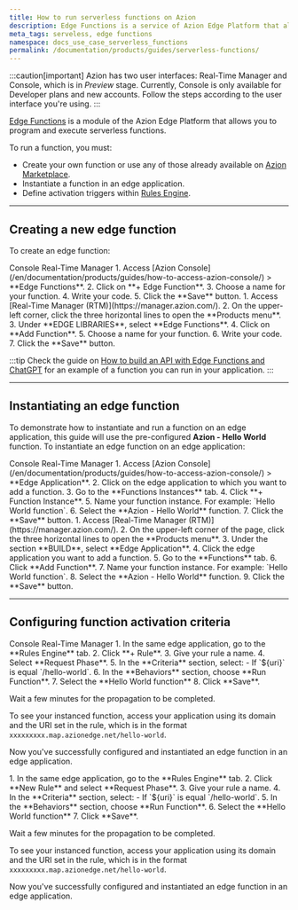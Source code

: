 ```yaml
---
title: How to run serverless functions on Azion
description: Edge Functions is a service of Azion Edge Platform that allows you to program and execute serverless functions, without the need to provision or manage servers.
meta_tags: serveless, edge functions
namespace: docs_use_case_serverless_functions
permalink: /documentation/products/guides/serverless-functions/
---
```


:::caution[important]
Azion has two user interfaces: Real-Time Manager and Console, which is in *Preview* stage. Currently, Console is only available for Developer plans and new accounts. Follow the steps according to the user interface you're using.
:::

[Edge Functions](/en/documentation/products/build/edge-application/edge-functions/) is a module of the Azion Edge Platform that allows you to program and execute serverless functions.

<LinkButton link="/en/documentation/products/build/edge-application/edge-functions-instances/" label="Go to Edge Functions for Edge Application reference" outlined />

To run a function, you must:

- Create your own function or use any of those already available on [Azion Marketplace](https://marketplace.azion.com/). 
- Instantiate a function in an edge application.
- Define activation triggers within [Rules Engine](/en/documentation/products/build/edge-application/rules-engine/).

---

## Creating a new edge function

To create an edge function:

<Tabs client:visible>
    <Fragment slot="tab.console">Console</Fragment>
    <Fragment slot="tab.rtm">Real-Time Manager</Fragment>

<Fragment slot="panel.console">
1. Access [Azion Console](/en/documentation/products/guides/how-to-access-azion-console/) > **Edge Functions**.
2. Click on **+ Edge Function**.
3. Choose a name for your function.
4. Write your code.
5. Click the **Save** button.
</Fragment>

<Fragment slot="panel.rtm">
1. Access [Real-Time Manager (RTM)](https://manager.azion.com/).
2. On the upper-left corner, click the three horizontal lines to open the **Products menu**.
3. Under **EDGE LIBRARIES**, select **Edge Functions**.
4. Click on **Add Function**.
5. Choose a name for your function.
6. Write your code.
7. Click the **Save** button.
</Fragment>

</Tabs>

:::tip
Check the guide on [How to build an API with Edge Functions and ChatGPT](/en/documentation/products/guides/edge-functions/api-builder/) for an example of a function you can run in your application. 
:::

---

## Instantiating an edge function

To demonstrate how to instantiate and run a function on an edge application, this guide will use the pre-configured **Azion - Hello World** function. To instantiate an edge function on an edge application:

<Tabs client:visible>
    <Fragment slot="tab.console">Console</Fragment>
    <Fragment slot="tab.rtm">Real-Time Manager</Fragment>

<Fragment slot="panel.console">
1. Access [Azion Console](/en/documentation/products/guides/how-to-access-azion-console/) > **Edge Application**.
2. Click on the edge application to which you want to add a function.
3. Go to the **Functions Instances** tab.
4. Click **+ Function Instance**.
5. Name your function instance. For example: `Hello World function`.
6. Select the **Azion - Hello World** function.
7. Click the **Save** button.
</Fragment>

<Fragment slot="panel.rtm">
1. Access [Real-Time Manager (RTM)](https://manager.azion.com/).
2. On the upper-left corner of the page, click the three horizontal lines to open the **Products menu**.
3. Under the section **BUILD**, select **Edge Application**.
4. Click the edge application you want to add a function.
5. Go to the **Functions** tab.
6. Click **Add Function**.
7. Name your function instance. For example: `Hello World function`.
8. Select the **Azion - Hello World** function.
9. Click the **Save** button.
</Fragment>

</Tabs>

---

## Configuring function activation criteria

<Tabs client:visible>
    <Fragment slot="tab.console">Console</Fragment>
    <Fragment slot="tab.rtm">Real-Time Manager</Fragment>

<Fragment slot="panel.console">
1. In the same edge application, go to the **Rules Engine** tab.
2. Click **+ Rule**.
3. Give your rule a name.
4. Select **Request Phase**.
5. In the **Criteria** section, select:
    - If `${uri}` is equal `/hello-world`.
6. In the **Behaviors** section, choose **Run Function**.
7. Select the **Hello World function**
8. Click **Save**. 

Wait a few minutes for the propagation to be completed. 

To see your instanced function, access your application using its domain and the URI set in the rule, which is in the format `xxxxxxxxx.map.azionedge.net/hello-world`.

Now you've successfully configured and instantiated an edge function in an edge application.
</Fragment>

<Fragment slot="panel.rtm">
1. In the same edge application, go to the **Rules Engine** tab.
2. Click **New Rule** and select **Request Phase**.
3. Give your rule a name.
4. In the **Criteria** section, select:
    - If `${uri}` is equal `/hello-world`.
5. In the **Behaviors** section, choose **Run Function**.
6. Select the **Hello World function**
7. Click **Save**. 

Wait a few minutes for the propagation to be completed. 

To see your instanced function, access your application using its domain and the URI set in the rule, which is in the format `xxxxxxxxx.map.azionedge.net/hello-world`.

Now you've successfully configured and instantiated an edge function in an edge application.
</Fragment>

</Tabs>


